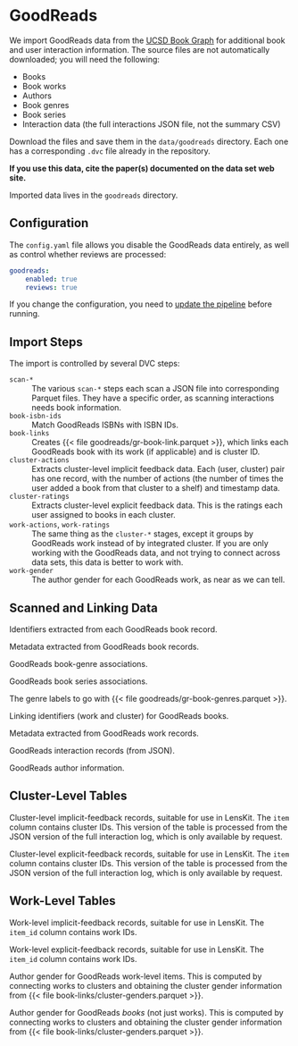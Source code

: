 # GoodReads {#sec-goodreads}

We import GoodReads data from the [UCSD Book Graph](https://mengtingwan.github.io/data/goodreads)
for additional book and user interaction information.  The source files are not automatically downloaded; you
will need the following:

- Books
- Book works
- Authors
- Book genres
- Book series
- Interaction data (the full interactions JSON file, not the summary CSV)

Download the files and save them in the `data/goodreads` directory. Each one has a corresponding `.dvc` file already in the repository.

::: callout-important
**If you use this data, cite the paper(s) documented on the data set web site.**
:::

Imported data lives in the `goodreads` directory.

## Configuration

The `config.yaml` file allows you disable the GoodReads data entirely, as well
as control whether reviews are processed:

```yaml
goodreads:
    enabled: true
    reviews: true
```

If you change the configuration, you need to [update the pipeline](../implementation/pipeline.md) before running.

## Import Steps

The import is controlled by several DVC steps:

`scan-*`
:   The various `scan-*` steps each scan a JSON file into corresponding Parquet files.  They have a specific order, as scanning interactions needs book information.

`book-isbn-ids`
:   Match GoodReads ISBNs with ISBN IDs.

`book-links`
:   Creates {{< file goodreads/gr-book-link.parquet >}}, which links each GoodReads book with its work (if applicable) and is cluster ID.

`cluster-actions`
:   Extracts cluster-level implicit feedback data.  Each (user, cluster) pair has one record, with the number of actions (the number of times the user added a book from that cluster to a shelf) and timestamp data.

`cluster-ratings`
:   Extracts cluster-level explicit feedback data.  This is the ratings each user assigned to books in each cluster.

`work-actions`, `work-ratings`
:   The same thing as the `cluster-*` stages, except it groups by GoodReads work instead of by integrated cluster. If you are only working with the GoodReads data, and not trying to connect across data sets, this data is better to work with.

`work-gender`
:   The author gender for each GoodReads work, as near as we can tell.

## Scanned and Linking Data

::: {.parquet file="goodreads/gr-book-ids.parquet"}
Identifiers extracted from each GoodReads book record.
:::


::: {.parquet file="goodreads/gr-book-info.parquet"}
Metadata extracted from GoodReads book records.
:::


::: {.parquet file="goodreads/gr-book-genres.parquet"}
GoodReads book-genre associations.
:::


::: {.parquet file="goodreads/gr-book-series.parquet"}
GoodReads book series associations.
:::


::: {.parquet file="goodreads/gr-genres.parquet"}
The genre labels to go with {{< file goodreads/gr-book-genres.parquet >}}.
:::


::: {.parquet file="goodreads/gr-book-link.parquet"}
Linking identifiers (work and cluster) for GoodReads books.
:::


::: {.parquet file="goodreads/gr-work-info.parquet"}
Metadata extracted from GoodReads work records.
:::


::: {.parquet file="goodreads/gr-interactions.parquet"}
GoodReads interaction records (from JSON).
:::


::: {.parquet file="goodreads/gr-author-info.parquet"}
GoodReads author information.
:::


## Cluster-Level Tables

::: {.parquet file="goodreads/gr-cluster-actions.parquet"}
Cluster-level implicit-feedback records, suitable for use in LensKit. The `item` column contains cluster IDs.  This version of the table is processed from the JSON version of the full interaction log, which is only available by request.
:::


::: {.parquet file="goodreads/gr-cluster-ratings.parquet"}
Cluster-level explicit-feedback records, suitable for use in LensKit. The `item` column contains cluster IDs.  This version of the table is processed from the JSON version of the full interaction log, which is only available by request.
:::

## Work-Level Tables

::: {.parquet file="goodreads/gr-work-item-actions.parquet"}
Work-level implicit-feedback records, suitable for use in LensKit. The `item_id` column contains work IDs.
:::


::: {.parquet file="goodreads/gr-work-item-ratings.parquet"}
Work-level explicit-feedback records, suitable for use in LensKit. The `item_id` column contains work IDs.
:::

::: {.parquet file="goodreads/gr-work-item-gender.parquet"}
Author gender for GoodReads work-level items.  This is computed by connecting works to clusters and obtaining the cluster gender information from {{< file book-links/cluster-genders.parquet >}}.
:::

::: {.parquet file="goodreads/gr-book-gender.parquet"}
Author gender for GoodReads _books_ (not just works).  This is computed by connecting works to clusters and obtaining the cluster gender information from {{< file book-links/cluster-genders.parquet >}}.
:::

